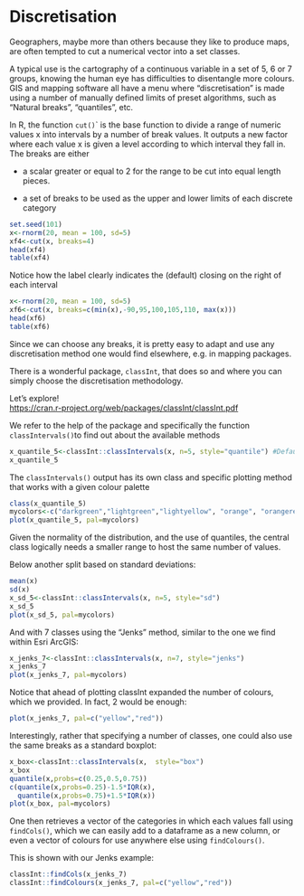 # Discretisation {#sec-discretisation}

Geographers, maybe more than others because they like to produce maps, are often tempted to cut a numerical vector into a set classes.

A typical use is the cartography of a continuous variable in a set of 5, 6 or 7 groups, knowing the human eye has difficulties to disentangle more colours. GIS and mapping software all have a menu where "discretisation" is made using a number of manually defined limits of preset algorithms, such as "Natural breaks", "quantiles", etc.

In R, the function `cut()`\` is the base function to divide a range of numeric values x into intervals by a number of break values. It outputs a new factor where each value x is given a level according to which interval they fall in. The breaks are either

-   a scalar greater or equal to 2 for the range to be cut into equal length pieces.

-   a set of breaks to be used as the upper and lower limits of each discrete category

```r
set.seed(101)
x<-rnorm(20, mean = 100, sd=5)
xf4<-cut(x, breaks=4)
head(xf4)
table(xf4)
```

Notice how the label clearly indicates the (default) closing on the right of each interval

```r
x<-rnorm(20, mean = 100, sd=5)
xf6<-cut(x, breaks=c(min(x),-90,95,100,105,110, max(x)))
head(xf6)
table(xf6)
```

Since we can choose any breaks, it is pretty easy to adapt and use any discretisation method one would find elsewhere, e.g. in mapping packages.

There is a wonderful package, `classInt`, that does so and where you can simply choose the discretisation methodology.

Let's explore!\
<https://cran.r-project.org/web/packages/classInt/classInt.pdf>

We refer to the help of the package and specifically the function `classIntervals()`to find out about the available methods

```r
x_quantile_5<-classInt::classIntervals(x, n=5, style="quantile") #Default style
x_quantile_5
```

The `classIntervals()` output has its own class and specific plotting method that works with a given colour palette

```r
class(x_quantile_5)
mycolors<-c("darkgreen","lightgreen","lightyellow", "orange", "orangered")
plot(x_quantile_5, pal=mycolors)
```

Given the normality of the distribution, and the use of quantiles, the central class logically needs a smaller range to host the same number of values.

Below another split based on standard deviations:

```r
mean(x)
sd(x)
x_sd_5<-classInt::classIntervals(x, n=5, style="sd")
x_sd_5
plot(x_sd_5, pal=mycolors)
```

And with 7 classes using the "Jenks" method, similar to the one we find within Esri ArcGIS:
```r
x_jenks_7<-classInt::classIntervals(x, n=7, style="jenks")
x_jenks_7
plot(x_jenks_7, pal=mycolors)
```
Notice that ahead of plotting classInt expanded the number of colours, which we provided. In fact, 2 would be enough:
```r
plot(x_jenks_7, pal=c("yellow","red"))
```


Interestingly, rather that specifying a number of classes, one could also use the same breaks as a standard boxplot:

```r
x_box<-classInt::classIntervals(x,  style="box")
x_box
quantile(x,probs=c(0.25,0.5,0.75))
c(quantile(x,probs=0.25)-1.5*IQR(x),
  quantile(x,probs=0.75)+1.5*IQR(x))
plot(x_box, pal=mycolors)
```


One then retrieves a vector of the categories in which each values fall using `findCols()`, which we can easily add to a dataframe as a new column, or even a vector of colours for use anywhere else using `findColours()`.

This is shown with our Jenks example:

```r
classInt::findCols(x_jenks_7)
classInt::findColours(x_jenks_7, pal=c("yellow","red"))
```


